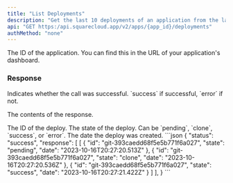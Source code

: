 ```yaml
---
title: "List Deployments"
description: "Get the last 10 deployments of an application from the last 24 hours."
api: "GET https:/api.squarecloud.app/v2/apps/{app_id}/deployments"
authMethod: "none"
---
```



<Authorization />

<ParamField path="app_id" type="string" placeholder="Application ID" required>
  The ID of the application. You can find this in the URL of your application's dashboard.
</ParamField>

### Response

<ResponseField name="status" type="string">
  Indicates whether the call was successful. `success` if successful, `error` if not.
</ResponseField>

<ResponseField name="response" type="array">

The contents of the response.

<Expandable title="Toggle object">

<ResponseField name="id" type="string">
  The ID of the deploy.
</ResponseField>

<ResponseField name="state" type="string">
  The state of the deploy. Can be `pending`, `clone`, `success`, or `error`.
</ResponseField>

<ResponseField name="date" type="string">
  The date the deploy was created.
</ResponseField>

</Expandable>
</ResponseField>


<ResponseExample>
```json
{
    "status": "success",
    "response": [
        [
		    {
			    "id": "git-393caedd68f5e5b771f6a027",
			    "state": "pending",
			    "date": "2023-10-16T20:27:20.513Z"
		    },
		    {
			    "id": "git-393caedd68f5e5b771f6a027",
			    "state": "clone",
			    "date": "2023-10-16T20:27:20.536Z"
		    },
		    {
			    "id": "git-393caedd68f5e5b771f6a027",
			    "state": "success",
			    "date": "2023-10-16T20:27:21.422Z"
		    }
	    ]
    ],
}
```
</ResponseExample>